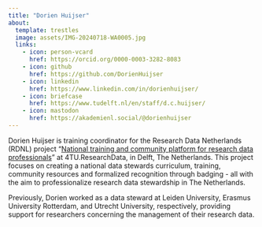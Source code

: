 ```yaml
---
title: "Dorien Huijser"
about:
  template: trestles
  image: assets/IMG-20240718-WA0005.jpg
  links:
    - icon: person-vcard
      href: https://orcid.org/0000-0003-3282-8083
    - icon: github
      href: https://github.com/DorienHuijser
    - icon: linkedin
      href: https://www.linkedin.com/in/dorienhuijser/
    - icon: briefcase
      href: https://www.tudelft.nl/en/staff/d.c.huijser/
    - icon: mastodon
      href: https://akademienl.social/@dorienhuijser
---
```


Dorien Huijser is training coordinator for the Research Data Netherlands (RDNL) project "[National training and community platform for research data professionals](https://researchdata.nl/en/national-training-and-community-platform-for-research-data-professionals/)" at 4TU.ResearchData, in Delft, The Netherlands. This project focuses on creating a national data stewards curriculum, training, community resources and formalized recognition through badging - all with the aim to professionalize research data stewardship in The Netherlands.

Previously, Dorien worked as a data steward at Leiden University, Erasmus University Rotterdam, and Utrecht University, respectively, providing support for researchers concerning the management of their research data.
